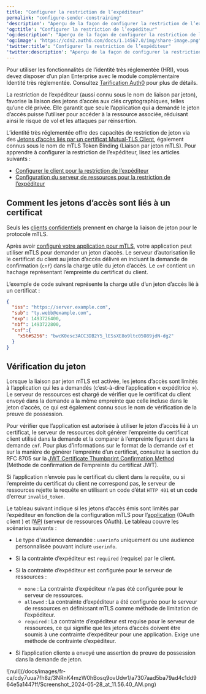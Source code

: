 ```yaml
---
title: "Configurer la restriction de l’expéditeur"
permalink: "configure-sender-constraining"
'description': "Aperçu de la façon de configurer la restriction de l’expéditeur pour votre locataire Auth0."
'og:title': "Configurer la restriction de l’expéditeur"
'og:description': "Aperçu de la façon de configurer la restriction de l’expéditeur pour votre locataire Auth0."
'og:image': "https://cdn2.auth0.com/docs/1.14567.0/img/share-image.png"
'twitter:title': "Configurer la restriction de l’expéditeur"
'twitter:description': "Aperçu de la façon de configurer la restriction de l’expéditeur pour votre locataire Auth0."
---
```


<Callout icon="file-lines" color="#0EA5E9" iconType="regular">

Pour utiliser les fonctionnalités de l’identité très réglementée (HRI), vous devez disposer d’un plan Enterprise avec le module complémentaire Identité très réglementée. Consultez [Tarification Auth0](https://auth0.com/pricing/) pour plus de détails.

</Callout>

La restriction de l’expéditeur (aussi connu sous le nom de liaison par jeton), favorise la liaison des jetons d’accès aux clés cryptographiques, telles qu’une clé privée. Elle garantit que seule l’application qui a demandé le jeton d’accès puisse l’utiliser pour accéder à la ressource associée, réduisant ainsi le risque de vol et les attaques par réinsertion.

L’identité très réglementée offre des capacités de restriction de jeton via des [Jetons d’accès liés par un certificat Mutual-TLS Client](https://www.rfc-editor.org/rfc/rfc8705), également connus sous le nom de mTLS Token Binding (Liaison par jeton mTLS). Pour apprendre à configurer la restriction de l’expéditeur, lisez les articles suivants :

* [Configurer le client pour la restriction de l’expéditeur](/docs/fr-ca/configure-client-for-sender-constraining)
* [Configuration du serveur de ressources pour la restriction de l’expéditeur](/docs/fr-ca/secure/sender-constraining/configure-sender-constraining/configure-resource-server-for-sender-constraining)

## Comment les jetons d’accès sont liés à un certificat

<Callout icon="file-lines" color="#0EA5E9" iconType="regular">

Seuls les [clients confidentiels](/docs/fr-ca/get-started/applications/confidential-and-public-applications#confidential-applications) prennent en charge la liaison de jeton pour le protocole mTLS.

</Callout>

Après avoir [configuré votre application pour mTLS](/docs/fr-ca/get-started/applications/configure-mtls/configure-mtls-for-a-client), votre application peut utiliser mTLS pour demander un jeton d’accès. Le serveur d’autorisation lie le certificat du client au jeton d’accès délivré en incluant la demande de confirmation (`cnf`) dans la charge utile du jeton d’accès. Le `cnf` contient un hachage représentant l’empreinte du certificat du client.

L’exemple de code suivant représente la charge utile d’un jeton d’accès lié à un certificat :

```json lines
{
  "iss": "https://server.example.com",
  "sub": "ty.webb@example.com",
  "exp": 1493726400,
  "nbf": 1493722800,
  "cnf":{
    "x5t#S256": "bwcK0esc3ACC3DB2Y5_lESsXE8o9ltc05O89jdN-dg2"
  }
}
```

## Vérification du jeton

Lorsque la liaison par jeton mTLS est activée, les jetons d’accès sont limités à l’application qui les a demandés (c’est-à-dire l’application « expéditrice »). Le serveur de ressources est chargé de vérifier que le certificat du client envoyé dans la demande a la même empreinte que celle incluse dans le jeton d’accès, ce qui est également connu sous le nom de vérification de la preuve de possession.

Pour vérifier que l’application est autorisée à utiliser le jeton d’accès lié à un certificat, le serveur de ressources doit générer l’empreinte du certificat client utilisé dans la demande et la comparer à l’empreinte figurant dans la demande `cnf`. Pour plus d’informations sur le format de la demande `cnf` et sur la manière de générer l’empreinte d’un certificat, consultez la section du RFC 8705 sur la [JWT Certificate Thumbprint Confirmation Method](https://www.rfc-editor.org/rfc/rfc8705#name-jwt-certificate-thumbprint-) (Méthode de confirmation de l’empreinte du certificat <Tooltip href="/docs/docs/fr-ca/glossary?term=json-web-token" tip="Jeton Web JSON (JWT)
Format standard de jeton d’ID (et souvent de jeton d’accès) utilisé pour représenter en toute sécurité des demandes entre deux parties." cta="Voir le glossaire">JWT</Tooltip>).

Si l’application n’envoie pas le certificat du client dans la requête, ou si l’empreinte du certificat du client ne correspond pas, le serveur de ressources rejette la requête en utilisant un code d’état `HTTP 401` et un code d’erreur `invalid_token`.

Le tableau suivant indique si les jetons d’accès émis sont limités par l’expéditeur en fonction de la configuration mTLS pour l’[application](/docs/fr-ca/get-started/applications/configure-mtls/configure-mtls-for-a-client) (<Tooltip href="/docs/docs/fr-ca/glossary?term=oath2" tip="OAuth 2.0
Cadre d’applications d’autorisation qui définit les protocoles d’autorisation et les flux de production." cta="Voir le glossaire">OAuth</Tooltip> client ) et l’[API](/docs/fr-ca/get-started/applications/configure-mtls/set-up-resource-server-for-token-binding) (serveur de ressources OAuth). Le tableau couvre les scénarios suivants :

* Le type d'<Tooltip data-tooltip-id="react-containers-DefinitionTooltip-2" tip="">audience</Tooltip> demandée : `userinfo` uniquement ou une audience personnalisée pouvant inclure `userinfo`.
* Si la contrainte d’expéditeur est `required` (requise) par le client.
* Si la contrainte d’expéditeur est configurée pour le serveur de ressources :

  + `none` : La contrainte d’expéditeur n’a pas été configurée pour le serveur de ressources.
  + `allowed` : La contrainte d’expéditeur a été configurée pour le serveur de ressources en définissant mTLS comme méthode de limitation de l’expéditeur.
  + `required` : La contrainte d’expéditeur est requise pour le serveur de ressources, ce qui signifie que les jetons d’accès doivent être soumis à une contrainte d’expéditeur pour une application. Exige une méthode de contrainte d’expéditeur.
* Si l’application cliente a envoyé une assertion de preuve de possession dans la demande de jeton.

<Frame>![null](/docs/images/fr-ca/cdy7uua7fh8z/3NRnK4mzW0hBosq9ovUdw1/a7307aad5ba79ad4c1dd964e5a1447ff/Screenshot_2024-05-28_at_11.56.40_AM.png)</Frame>

